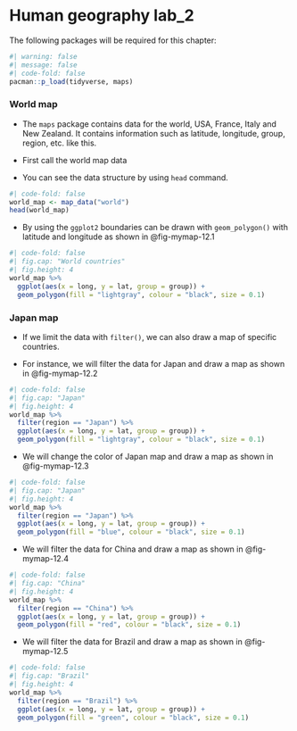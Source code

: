 # Human geography lab_2

The following packages will be required for this chapter:

```r
#| warning: false
#| message: false
#| code-fold: false
pacman::p_load(tidyverse, maps)
```

### World map

-   The `maps` package contains data for the world, USA, France, Italy and New Zealand. It contains information such as latitude, longitude, group, region, etc. like this.

-   First call the world map data

-   You can see the data structure by using `head` command.

```r
#| code-fold: false
world_map <- map_data("world")
head(world_map)
```

-   By using the `ggplot2` boundaries can be drawn with `geom_polygon()` with latitude and longitude as shown in @fig-mymap-12.1

```r
#| code-fold: false
#| fig.cap: "World countries"
#| fig.height: 4
world_map %>% 
  ggplot(aes(x = long, y = lat, group = group)) +
  geom_polygon(fill = "lightgray", colour = "black", size = 0.1) 
```

### Japan map

-   If we limit the data with `filter()`, we can also draw a map of specific countries.

-   For instance, we will filter the data for Japan and draw a map as shown in @fig-mymap-12.2

```r
#| code-fold: false
#| fig.cap: "Japan"
#| fig.height: 4
world_map %>% 
  filter(region == "Japan") %>% 
  ggplot(aes(x = long, y = lat, group = group)) +
  geom_polygon(fill = "lightgray", colour = "black", size = 0.1)
```

-   We will change the color of Japan map and draw a map as shown in @fig-mymap-12.3

```r
#| code-fold: false
#| fig.cap: "Japan"
#| fig.height: 4
world_map %>% 
  filter(region == "Japan") %>% 
  ggplot(aes(x = long, y = lat, group = group)) +
  geom_polygon(fill = "blue", colour = "black", size = 0.1)
```

-   We will filter the data for China and draw a map as shown in @fig-mymap-12.4

```r
#| code-fold: false
#| fig.cap: "China"
#| fig.height: 4
world_map %>% 
  filter(region == "China") %>% 
  ggplot(aes(x = long, y = lat, group = group)) +
  geom_polygon(fill = "red", colour = "black", size = 0.1)
```

-   We will filter the data for Brazil and draw a map as shown in @fig-mymap-12.5

```r
#| code-fold: false
#| fig.cap: "Brazil"
#| fig.height: 4
world_map %>% 
  filter(region == "Brazil") %>% 
  ggplot(aes(x = long, y = lat, group = group)) +
  geom_polygon(fill = "green", colour = "black", size = 0.1)
```

